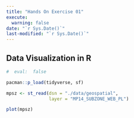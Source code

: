 ```yaml
---
title: "Hands On Exercise 01"
execute: 
  warning: false
date: "`r Sys.Date()`"
last-modified: "`r Sys.Date()`"
---
```


## Data Visualization in R

```r

#  eval:  false

pacman::p_load(tidyverse, sf)

mpsz <- st_read(dsn = "./data/geospatial",
                layer = "MP14_SUBZONE_WEB_PL")

plot(mpsz)
```
